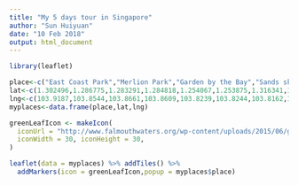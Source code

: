 ```yaml
---
title: "My 5 days tour in Singapore"
author: "Sun Huiyuan"
date: "10 Feb 2018"
output: html_document
---
```


```r
library(leaflet)
```


```r
place<-c("East Coast Park","Merlion Park","Garden by the Bay","Sands sky park","Universal Studios","Sentosa Island","Botanic Gardens","Singapore Zoo","River Safari")
lat<-c(1.302496,1.286775,1.283291,1.284818,1.254067,1.253875,1.316341,1.404324,1.403767)
lng<-c(103.9187,103.8544,103.8661,103.8609,103.8239,103.8244,103.8162,103.7930,103.7927)
myplaces<-data.frame(place,lat,lng)
```
```r
greenLeafIcon <- makeIcon(
  iconUrl = "http://www.falmouthwaters.org/wp-content/uploads/2015/06/greenfootprint.png",
  iconWidth = 30, iconHeight = 30,
)

leaflet(data = myplaces) %>% addTiles() %>%
  addMarkers(icon = greenLeafIcon,popup = myplaces$place)
```

